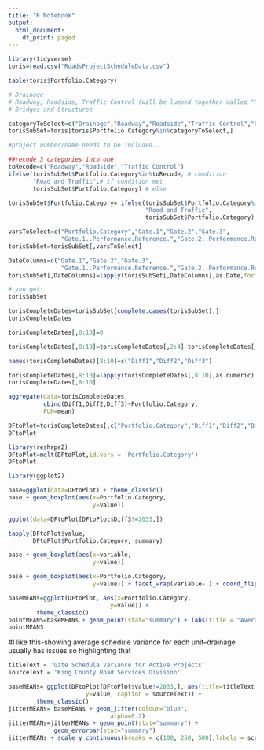---
title: "R Notebook"
output:
  html_document:
    df_print: paged
---

```{r}
library(tidyverse)
toris=read.csv("RoadsProjectScheduleData.csv")
```
```{r}
table(toris$Portfolio.Category)
```

```{r}
# Drainage 
# Roadway, Roadside, Traffic Control (will be lumped together called "Road and Traffic"
# Bridges and Structures 

categoryToSelect=c("Drainage","Roadway","Roadside","Traffic Control","Bridges & Structures")
torisSubSet=toris[toris$Portfolio.Category%in%categoryToSelect,]

#project number/name needs to be included.. 

```


```{r}
##recode 3 categories into one
toRecode=c("Roadway","Roadside","Traffic Control")
ifelse(torisSubSet$Portfolio.Category%in%toRecode, # condition
       "Road and Traffic",# if condition met
       torisSubSet$Portfolio.Category) # else
```


```{r}
torisSubSet$Portfolio.Category= ifelse(torisSubSet$Portfolio.Category%in%toRecode,
                                       "Road and Traffic",
                                       torisSubSet$Portfolio.Category)
```

```{r}
varsToSelect=c("Portfolio.Category","Gate.1","Gate.2","Gate.3",
               "Gate.1..Performance.Reference.","Gate.2..Performance.Reference.","Gate.3..Performance.Reference.","Number", "Name")
torisSubSet=torisSubSet[,varsToSelect]
```

```{r}
DateColumns=c("Gate.1","Gate.2","Gate.3",
               "Gate.1..Performance.Reference.","Gate.2..Performance.Reference.","Gate.3..Performance.Reference.")
torisSubSet[,DateColumns]=lapply(torisSubSet[,DateColumns],as.Date,format='%m/%d/%Y')

# you get:
torisSubSet
```
```{r}
torisCompleteDates=torisSubSet[complete.cases(torisSubSet),]
torisCompleteDates
```

```{r}
torisCompleteDates[,8:10]=0
```
```{r}
torisCompleteDates[,8:10]=torisCompleteDates[,2:4]-torisCompleteDates[,5:7]
```

```{r}
names(torisCompleteDates)[8:10]=c("Diff1","Diff2","Diff3")
```
```{r}
torisCompleteDates[,8:10]=lapply(torisCompleteDates[,8:10],as.numeric)
torisCompleteDates[,8:10]
```
```{r}
aggregate(data=torisCompleteDates,
          cbind(Diff1,Diff2,Diff3)~Portfolio.Category,
          FUN=mean)
```

```{r}
DFtoPlot=torisCompleteDates[,c("Portfolio.Category","Diff1","Diff2","Diff3")]
DFtoPlot
```
```{r}
library(reshape2)
DFtoPlot=melt(DFtoPlot,id.vars = 'Portfolio.Category')
DFtoPlot
```

```{r}
library(ggplot2)

base=ggplot(data=DFtoPlot) + theme_classic()
base + geom_boxplot(aes(x=Portfolio.Category,
                        y=value))
```
```{r}
ggplot(data=DFtoPlot[DFtoPlot$Diff3!=2033,])
```

```{r}
tapply(DFtoPlot$value,
       DFtoPlot$Portfolio.Category, summary)
```
```{r}
base + geom_boxplot(aes(x=variable,
                        y=value))
```


```{r}
base + geom_boxplot(aes(x=Portfolio.Category,
                        y=value)) + facet_wrap(variable~.) + coord_flip()
```
```{r}
baseMEANs=ggplot(DFtoPlot, aes(x=Portfolio.Category,
                             y=value)) +
        theme_classic()
pointMEANS=baseMEANs + geom_point(stat="summary") + labs(title = "Average Gate Schedule Variance for Active Projects", caption = sourceText) + xlab("Unit") + ylab("Average Schedule Variance(days) for Gate Dates") + theme(plot.title = element_text(hjust = 0.5))
pointMEANS
```
#I like this-showing average schedule variance for each unit--drainage usually has issues so highlighting that 
```{r}
titleText = 'Gate Schedule Variance for Active Projects'
sourceText = 'King County Road Services Division'

baseMEANs= ggplot(DFtoPlot[DFtoPlot$value!=2033,], aes(title=titleText, x=Portfolio.Category,
                      y=value, caption = sourceText)) +
        theme_classic()
jitterMEANs= baseMEANs + geom_jitter(colour="blue",
                             alpha=0.2)
jitterMEANs=jitterMEANs + geom_point(stat="summary") +
             geom_errorbar(stat="summary")
jitterMEANs + scale_y_continuous(breaks = c(100, 250, 500),labels = scales::comma) + labs(title = titleText, caption = sourceText) + xlab("Unit") + ylab("Gate Schedule Variance of Active Projects") + theme(plot.title = element_text(hjust = 0.5))
```








